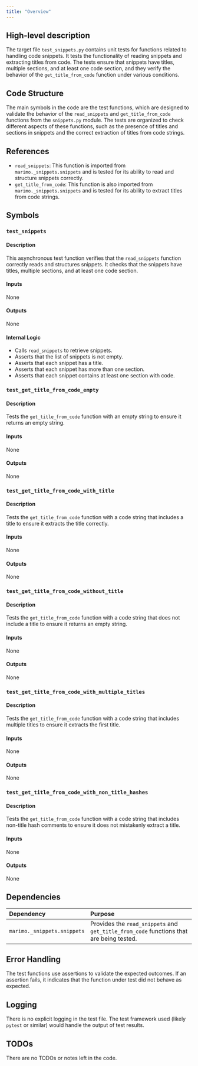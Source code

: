 ```yaml
---
title: "Overview"
---
```


## High-level description

The target file `test_snippets.py` contains unit tests for functions related to handling code snippets. It tests the functionality of reading snippets and extracting titles from code. The tests ensure that snippets have titles, multiple sections, and at least one code section, and they verify the behavior of the `get_title_from_code` function under various conditions.

## Code Structure

The main symbols in the code are the test functions, which are designed to validate the behavior of the `read_snippets` and `get_title_from_code` functions from the `snippets.py` module. The tests are organized to check different aspects of these functions, such as the presence of titles and sections in snippets and the correct extraction of titles from code strings.

## References

- `read_snippets`: This function is imported from `marimo._snippets.snippets` and is tested for its ability to read and structure snippets correctly.
- `get_title_from_code`: This function is also imported from `marimo._snippets.snippets` and is tested for its ability to extract titles from code strings.

## Symbols

### `test_snippets`
#### Description
This asynchronous test function verifies that the `read_snippets` function correctly reads and structures snippets. It checks that the snippets have titles, multiple sections, and at least one code section.

#### Inputs
None

#### Outputs
None

#### Internal Logic
- Calls `read_snippets` to retrieve snippets.
- Asserts that the list of snippets is not empty.
- Asserts that each snippet has a title.
- Asserts that each snippet has more than one section.
- Asserts that each snippet contains at least one section with code.

### `test_get_title_from_code_empty`
#### Description
Tests the `get_title_from_code` function with an empty string to ensure it returns an empty string.

#### Inputs
None

#### Outputs
None

### `test_get_title_from_code_with_title`
#### Description
Tests the `get_title_from_code` function with a code string that includes a title to ensure it extracts the title correctly.

#### Inputs
None

#### Outputs
None

### `test_get_title_from_code_without_title`
#### Description
Tests the `get_title_from_code` function with a code string that does not include a title to ensure it returns an empty string.

#### Inputs
None

#### Outputs
None

### `test_get_title_from_code_with_multiple_titles`
#### Description
Tests the `get_title_from_code` function with a code string that includes multiple titles to ensure it extracts the first title.

#### Inputs
None

#### Outputs
None

### `test_get_title_from_code_with_non_title_hashes`
#### Description
Tests the `get_title_from_code` function with a code string that includes non-title hash comments to ensure it does not mistakenly extract a title.

#### Inputs
None

#### Outputs
None

## Dependencies

| Dependency | Purpose |
|:-----------|:--------|
| `marimo._snippets.snippets` | Provides the `read_snippets` and `get_title_from_code` functions that are being tested. |

## Error Handling

The test functions use assertions to validate the expected outcomes. If an assertion fails, it indicates that the function under test did not behave as expected.

## Logging

There is no explicit logging in the test file. The test framework used (likely `pytest` or similar) would handle the output of test results.

## TODOs

There are no TODOs or notes left in the code.